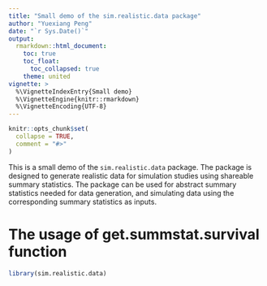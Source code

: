```yaml
---
title: "Small demo of the sim.realistic.data package"
author: "Yuexiang Peng"
date: "`r Sys.Date()`"
output: 
  rmarkdown::html_document:
    toc: true
    toc_float:
      toc_collapsed: true
    theme: united
vignette: >
  %\VignetteIndexEntry{Small demo}
  %\VignetteEngine{knitr::rmarkdown}
  %\VignetteEncoding{UTF-8}
---
```


```r
knitr::opts_chunk$set(
  collapse = TRUE,
  comment = "#>"
)
```

This is a small demo of the `sim.realistic.data` package. The package is designed to generate realistic data for simulation studies using shareable summary statistics. The package can be used for abstract summary statistics needed for data generation, and simulating data using the corresponding summary statistics as inputs. 

# The usage of get.summstat.survival function
```r
library(sim.realistic.data)
```

